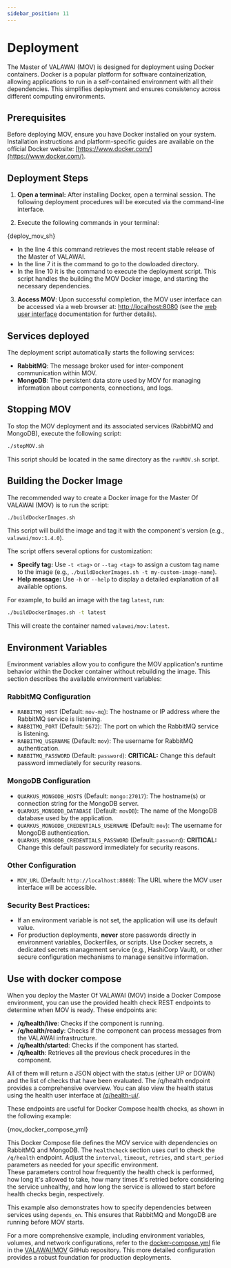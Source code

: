 ```yaml
---
sidebar_position: 11
---
```


# Deployment

The Master of VALAWAI (MOV) is designed for deployment using Docker containers. 
Docker is a popular platform for software containerization, allowing applications 
to run in a self-contained environment with all their dependencies. This simplifies 
deployment and ensures consistency across different computing environments.

## Prerequisites

Before deploying MOV, ensure you have Docker installed on your system. Installation
instructions and platform-specific guides are available on the official Docker 
website: [https://www.docker.com/](https://www.docker.com/).


## Deployment Steps

1. **Open a terminal:** After installing Docker, open a terminal session. The following
deployment procedures will be executed via the command-line interface.

2. Execute the following commands in your terminal:


<CodeBlock language="bash" showLineNumbers>{deploy_mov_sh}</CodeBlock>
 
  * In the line 4 this command retrieves the most recent stable release of the Master of VALAWAI.
  * In the line 7 it is the command to go to the dowloaded directory.
  * In the line 10 it is the command to execute the deployment script. This script handles the building
  the MOV Docker image, and starting the necessary dependencies.

3. **Access MOV**: Upon successful completion, the MOV user interface can be
accessed via a web browser at: [http://localhost:8080](http://localhost:8080) 
(see the [web user interface](/docs/architecture/implementations/mov/user_interface)
documentation for further details).

## Services deployed

The deployment script automatically starts the following services:

 - **RabbitMQ**: The message broker used for inter-component communication within MOV.
 - **MongoDB**: The persistent data store used by MOV for managing information about
  components, connections, and logs.

## Stopping MOV

To stop the MOV deployment and its associated services (RabbitMQ and MongoDB), execute
the following script:

```bash
./stopMOV.sh
```

This script should be located in the same directory as the `runMOV.sh` script. 

## Building the Docker Image

The recommended way to create a Docker image for the Master Of VALAWAI (MOV)
is to run the script:
 
 ```bash
 ./buildDockerImages.sh
 ```

This script will build the image and tag it with the component's version 
(e.g., `valawai/mov:1.4.0`).

The script offers several options for customization:

* **Specify tag:** Use `-t <tag>` or `--tag <tag>` to assign a custom tag name 
to the image (e.g., `./buildDockerImages.sh -t my-custom-image-name`).
* **Help message:** Use `-h` or `--help` to display a detailed explanation 
of all available options.

For example, to build an image with the tag `latest`, run:

```bash
./buildDockerImages.sh -t latest
```

This will create the container named `valawai/mov:latest`.


## Environment Variables

Environment variables allow you to configure the MOV application's runtime
behavior within the Docker container without rebuilding the image. This section
describes the available environment variables:

### RabbitMQ Configuration

*   `RABBITMQ_HOST` (Default: `mov-mq`): The hostname or IP address where the RabbitMQ
 service is listening.
*   `RABBITMQ_PORT` (Default: `5672`): The port on which the RabbitMQ service is listening.
*   `RABBITMQ_USERNAME` (Default: `mov`): The username for RabbitMQ authentication.
*   `RABBITMQ_PASSWORD` (Default: `password`): **CRITICAL:** Change this default password
 immediately for security reasons.

### MongoDB Configuration

*   `QUARKUS_MONGODB_HOSTS` (Default: `mongo:27017`): The hostname(s) or connection string
 for the MongoDB server.
*   `QUARKUS_MONGODB_DATABASE` (Default: `movDB`): The name of the MongoDB database used
 by the application.
*   `QUARKUS_MONGODB_CREDENTIALS_USERNAME` (Default: `mov`): The username for MongoDB authentication.
*   `QUARKUS_MONGODB_CREDENTIALS_PASSWORD` (Default: `password`): **CRITICAL:** Change this default
 password immediately for security reasons.

### Other Configuration

*   `MOV_URL` (Default: `http://localhost:8080`): The URL where the MOV user interface will be accessible.

### Security Best Practices:

*   If an environment variable is not set, the application will use its default value.
*   For production deployments, **never** store passwords directly in environment variables,
Dockerfiles, or scripts. Use Docker secrets, a dedicated secrets management service 
(e.g., HashiCorp Vault), or other secure configuration mechanisms to manage sensitive information.

 
## Use with docker compose

When you deploy the Master Of VALAWAI (MOV) inside a Docker Compose environment, 
you can use the provided health check REST endpoints to determine when MOV is ready. 
These endpoints are:

 - **/q/health/live**: Checks if the component is running.
 - **/q/health/ready**: Checks if the component can process messages from the VALAWAI infrastructure.
 - **/q/health/started**: Checks if the component has started.
 - **/q/health**: Retrieves all the previous check procedures in the component.
 
All of them will return a JSON object with the status (either UP or DOWN) and 
the list of checks that have been evaluated.  The /q/health endpoint provides 
a comprehensive overview.  You can also view the health status using the health
user interface at [/q/health-ui/](http://localhost:8080/q/health-ui/).

These endpoints are useful for Docker Compose health checks, as shown in the following example:


<CodeBlock language="yaml" showLineNumbers>{mov_docker_compose_yml}</CodeBlock>

This Docker Compose file defines the MOV service with dependencies on RabbitMQ and MongoDB. 
The `healthcheck` section uses curl to check the `/q/health` endpoint.  Adjust the `interval`, 
`timeout`, `retries`, and `start_period` parameters as needed for your specific environment.  
These parameters control how frequently the health check is performed, how long it's allowed
to take, how many times it's retried before considering the service unhealthy, and how long 
the service is allowed to start before health checks begin, respectively.

This example also demonstrates how to specify dependencies between services using `depends_on`.
This ensures that RabbitMQ and MongoDB are running before MOV starts.

For a more comprehensive example, including environment variables, volumes, and network configurations,
refer to the [docker-compose.yml](https://github.com/VALAWAI/MOV/blob/main/src/main/docker/docker-compose.yml)
file in the [VALAWAI/MOV](https://github.com/VALAWAI/MOV) GitHub repository.  This more detailed 
configuration provides a robust foundation for production deployments.
